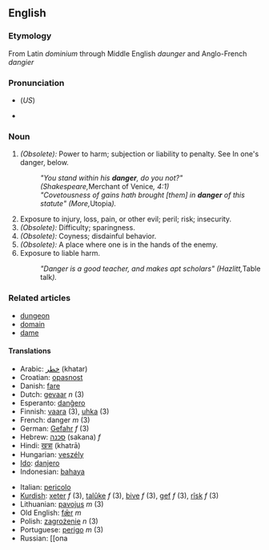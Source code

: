 ==English==
===Etymology===
From Latin ''dominium'' through Middle English ''daunger'' and Anglo-French ''dangier''

===Pronunciation===
*{{IPA|ˈdeɪndʒɝ}} (''US'')
*{{audio|en-us-danger.ogg|Audio (US)}}

===Noun===
{{en-noun-reg}}

# ''(Obsolete):'' Power to harm; subjection or liability to penalty. See In one's danger, below.
#:''"You stand within his '''danger''', do you not?" (Shakespeare, ''Merchant of Venice'', 4:1)''
#:''"Covetousness of gains hath brought [them] in '''danger''' of this statute" (More, ''Utopia'').''
# Exposure to injury, loss, pain, or other evil; peril; risk; insecurity.
# ''(Obsolete):'' Difficulty; sparingness.
# ''(Obsolete):'' Coyness; disdainful behavior.
# ''(Obsolete):'' A place where one is in the hands of the enemy.
# Exposure to liable harm.
#:''"Danger is a good teacher, and makes apt scholars" (Hazlitt, ''Table talk'').''

===Related articles===
*[[dungeon]]
*[[domain]]
*[[dame]]
====Translations====
{{top}}
*Arabic: [[خطر]] (khatar)
*Croatian: [[opasnost]]
*Danish: [[fare]]
*Dutch: [[gevaar]] ''n'' (3)
*Esperanto: [[danĝero]]
*Finnish: [[vaara]] (3), [[uhka]] (3)
*French: danger ''m'' (3)
*German: [[Gefahr]] ''f'' (3)
*Hebrew: [[סכנה]] (sakana) ''f''
*Hindi: [[खत्रा]] (khatrā)
*Hungarian: [[veszély]]
*[[Ido]]: [[danjero]]
*Indonesian: [[bahaya]]
{{mid}}
*Italian: [[pericolo]]
*[[Kurdish]]: [[xeter]] ''f'' (3), [[talûke]] ''f'' (3), [[bive]] ''f'' (3), [[gef]] ''f'' (3), [[rîsk]] ''f'' (3)
*Lithuanian: [[pavojus]] ''m'' (3)
*Old English: [[fær|fǣr]] ''m''
*Polish: [[zagrożenie]] ''n'' (3)
*Portuguese: [[perigo]] ''m'' (3)
*Russian: [[опа